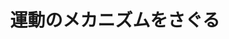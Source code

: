 ﻿---
title: "運動のメカニズムをさぐる"
category: "環境・社会理工学院"
vol: 16
interviewee: "中原 凱文 "
url: ""
tags: ["運動","メカニズム"]
pdf: "16-3.pdf"
career: ""
preface: "------------"
---
